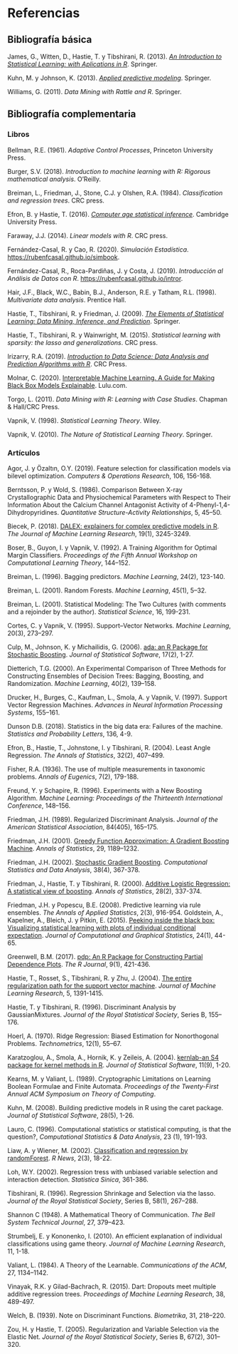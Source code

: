 # Referencias {-}

<!-- 
`r if (knitr:::is_html_output()) '# Referencias {-}'`
-->

## Bibliografía básica {-}

James, G., Witten, D., Hastie, T. y Tibshirani, R. (2013). *[An Introduction to Statistical Learning: with Aplications in R](http://faculty.marshall.usc.edu/gareth-james/ISL)*. Springer.

Kuhn, M. y Johnson, K. (2013). *[Applied predictive modeling](http://appliedpredictivemodeling.com)*. Springer.

Williams, G. (2011). *Data Mining with Rattle and R*. Springer.


## Bibliografía complementaria {-}

### Libros {-}

Bellman, R.E. (1961). *Adaptive Control Processes*, Princeton University Press.

Burger, S.V. (2018). *Introduction to machine learning with R: Rigorous mathematical analysis*. O'Reilly.

Breiman, L., Friedman, J., Stone, C.J. y Olshen, R.A. (1984). *Classification and regression trees*. CRC press.

Efron, B. y Hastie, T. (2016). *[Computer age statistical inference](http://web.stanford.edu/~hastie/CASI/)*. Cambridge University Press.

Faraway, J.J. (2014). *Linear models with R*. CRC press.

Fernández-Casal, R. y Cao, R. (2020). *Simulación Estadística*. <https://rubenfcasal.github.io/simbook>.

Fernández-Casal, R., Roca-Pardiñas, J. y Costa, J. (2019). *Introducción al Análisis de Datos con R*. <https://rubenfcasal.github.io/intror>.

Hair, J.F., Black, W.C., Babin, B.J., Anderson, R.E. y Tatham, R.L. (1998). *Multivariate data analysis*. Prentice Hall.

Hastie, T., Tibshirani, R. y Friedman, J. (2009).
    *[The Elements of Statistical Learning: Data Mining, Inference, and Prediction](https://web.stanford.edu/~hastie/ElemStatLearn)*. Springer.   
    
Hastie, T., Tibshirani, R. y Wainwright, M. (2015). *Statistical learning with sparsity: the lasso and generalizations*. CRC press.    

Irizarry, R.A. (2019). *[Introduction to Data Science: Data Analysis and Prediction Algorithms with R](https://rafalab.github.io/dsbook)*. CRC Press.

Molnar, C. (2020). [Interpretable Machine Learning. A Guide for Making Black Box Models Explainable](https://christophm.github.io/interpretable-ml-book). Lulu.com.

Torgo, L. (2011). *Data Mining with R: Learning with Case Studies*. Chapman & Hall/CRC Press.    

Vapnik, V. (1998). *Statistical Learning Theory*. Wiley.

Vapnik, V. (2010). *The Nature of Statistical Learning Theory*. Springer.


### Artículos {-}

Agor, J. y Özaltın, O.Y. (2019). Feature selection for classification models via bilevel optimization. *Computers & Operations Research*, 106, 156-168.

Berntsson, P. y Wold, S. (1986). Comparison Between X-ray Crystallographic Data and Physiochemical  Parameters with Respect to Their Information About the Calcium Channel Antagonist Activity of 4-Phenyl-1,4-
Dihydropyridines. *Quantitative Structure-Activity Relationships*, 5, 45–50.

Biecek, P. (2018). [DALEX: explainers for complex predictive models in R](http://www.jmlr.org/papers/volume19/18-416/18-416.pdf). *The Journal of Machine Learning Research*, 19(1), 3245-3249.

Boser, B., Guyon, I. y Vapnik, V. (1992). A Training Algorithm for Optimal Margin Classifiers. *Proceedings of the Fifth Annual Workshop on Computational Learning Theory*, 144–152.

Breiman, L. (1996). Bagging predictors. *Machine Learning*, 24(2), 123-140. 

Breiman, L. (2001). Random Forests. *Machine Learning*, 45(1), 5–32.

Breiman, L. (2001). Statistical Modeling: The Two Cultures (with comments and a rejoinder by the author). *Statistical Science*, 16, 199-231.

Cortes, C. y Vapnik, V. (1995). Support–Vector Networks. *Machine Learning*, 20(3), 273–297.

Culp, M., Johnson, K. y Michailidis, G. (2006). [ada: an R Package for Stochastic Boosting](https://www.jstatsoft.org/article/view/v017i02). *Journal of Statistical Software*, 17(2), 1-27.

Dietterich, T.G. (2000). An Experimental Comparison of Three Methods for Constructing Ensembles of Decision Trees: Bagging, Boosting, and Randomization. *Machine Learning*, 40(2), 139–158.

Drucker, H., Burges, C., Kaufman, L., Smola, A. y Vapnik, V. (1997). Support Vector Regression Machines. *Advances in Neural Information Processing Systems*, 155–161.

Dunson D.B. (2018). Statistics in the big data era: Failures of the machine. *Statistics and Probability Letters*, 136, 4-9.

Efron, B., Hastie, T., Johnstone, I. y Tibshirani, R. (2004). Least Angle Regression. *The Annals of Statistics*, 32(2), 407–499.

Fisher, R.A. (1936). The use of multiple measurements in taxonomic problems. *Annals of Eugenics*, 7(2), 179-188.

Freund, Y. y Schapire, R. (1996). Experiments with a New Boosting Algorithm. *Machine Learning: Proceedings of the Thirteenth International Conference*, 148–156.

Friedman, J.H. (1989). Regularized Discriminant Analysis. *Journal of the American Statistical Association*, 84(405), 165–175.

Friedman, J.H. (2001). [Greedy Function Approximation: A Gradient Boosting Machine](https://projecteuclid.org/euclid.aos/1013203451). *Annals of Statistics*, 29, 1189–1232.

Friedman, J.H. (2002). [Stochastic Gradient Boosting](https://www.sciencedirect.com/science/article/pii/S0167947301000652). *Computational Statistics and Data Analysis*, 38(4), 367-378. 

Friedman, J., Hastie, T. y Tibshirani, R. (2000). [Additive Logistic Regression: A statistical view of boosting](https://projecteuclid.org/euclid.aos/1016218223). *Annals of Statistics*, 28(2), 337-374. 

Friedman, J.H. y Popescu, B.E. (2008). Predictive learning via rule ensembles. *The Annals of Applied Statistics*, 2(3), 916-954. 
Goldstein, A., Kapelner, A., Bleich, J. y Pitkin, E. (2015). [Peeking inside the black box: Visualizing statistical learning with plots of individual conditional expectation](https://doi.org/10.1080/10618600.2014.907095). *Journal of Computational and Graphical Statistics*, 24(1), 44-65.

Greenwell, B.M. (2017). [pdp: An R Package for Constructing Partial Dependence Plots](https://journal.r-project.org/archive/2017/RJ-2017-016/index.html). *The R Journal*, 9(1), 421-436.

Hastie, T., Rosset, S., Tibshirani, R. y Zhu, J. (2004). [The entire regularization path for the support vector machine](https://www.jmlr.org/papers/v5/hastie04a.html). *Journal of Machine Learning Research*, 5, 1391-1415.

Hastie, T. y Tibshirani, R. (1996). Discriminant Analysis by GaussianMixtures. *Journal of the Royal Statistical Society*, Series B, 155–176.

Hoerl, A. (1970). Ridge Regression: Biased Estimation for Nonorthogonal Problems. *Technometrics*, 12(1), 55–67.

Karatzoglou, A., Smola, A., Hornik, K. y Zeileis, A. (2004). [kernlab-an S4 package for kernel methods in R](http://www.jstatsoft.org/v11/i09). *Journal of Statistical Software*, 11(9), 1-20.

Kearns, M. y Valiant, L. (1989). Cryptographic Limitations on Learning Boolean Formulae and Finite Automata. *Proceedings of the Twenty-First Annual ACM Symposium on Theory of Computing*.

Kuhn, M. (2008). Building predictive models in R using the caret package. *Journal of Statistical Software*, 28(5), 1-26.

Lauro, C. (1996). Computational statistics or statistical computing, is that the question?, *Computational Statistics & Data Analysis*, 23 (1), 191-193.

Liaw, A. y Wiener, M. (2002). [Classification and regression by randomForest](https://www.r-project.org/doc/Rnews/Rnews_2002-3.pdf). *R News*, 2(3), 18-22.

Loh, W.Y. (2002). Regression tress with unbiased variable selection and interaction detection. *Statistica Sinica*, 361-386.

Tibshirani, R. (1996). Regression Shrinkage and Selection via the lasso. *Journal of the Royal Statistical Society*, Series B, 58(1), 267–288.

Shannon C (1948). A Mathematical Theory of Communication. *The Bell System Technical Journal*, 27, 379–423.

Strumbelj, E. y Kononenko, I. (2010). An efficient explanation of individual classifications using game theory. *Journal of Machine Learning Research*, 11, 1-18.

Valiant, L. (1984). A Theory of the Learnable. *Communications of the ACM*, 27, 1134–1142.

Vinayak, R.K. y Gilad-Bachrach, R. (2015). Dart: Dropouts meet multiple additive regression trees. *Proceedings of Machine Learning Research*, 38, 489-497.

Welch, B. (1939). Note on Discriminant Functions. *Biometrika*, 31, 218–220.

Zou, H. y Hastie, T. (2005). Regularization and Variable Selection via the Elastic Net. *Journal of the Royal Statistical Society*, Series B, 67(2), 301–320.

<!-- 
Pendiente: Citar paquetes 

  citation("caret")
  Max Kuhn (2020). caret: Classification and Regression Training. R package version 6.0-86. https://CRAN.R-project.org/package=caret
  
  Emplear herramientas de bookdown

-->
